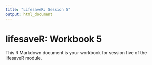 ```yaml
---
title: "LifesaveR: Session 5"
output: html_document
---
```


# lifesaveR: Workbook 5

This R Markdown document is your workbook for session five of the lifesaveR module.
